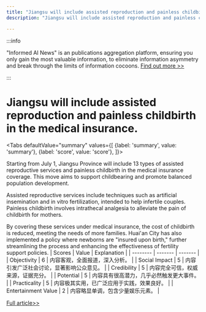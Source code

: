 ```yaml
---
title: "Jiangsu will include assisted reproduction and painless childbirth in the medical insurance."
description: "Jiangsu will include assisted reproduction and painless childbirth in the medical insurance."

---
```



:::info

"Informed AI News" is an publications aggregation platform, ensuring you only gain the most valuable information, to eliminate information asymmetry and break through the limits of information cocoons.  [Find out more >>](/)

:::

# Jiangsu will include assisted reproduction and painless childbirth in the medical insurance.


<Tabs
	defaultValue="summary"
	values={[
	{label: 'summary', value: 'summary'},
	{label: 'score', value: 'score'},
]}>
<TabItem value="summary">


Starting from July 1, Jiangsu Province will include 13 types of assisted reproductive services and painless childbirth in the medical insurance coverage. This move aims to support childbearing and promote balanced population development.

Assisted reproductive services include techniques such as artificial insemination and in vitro fertilization, intended to help infertile couples. Painless childbirth involves intrathecal analgesia to alleviate the pain of childbirth for mothers.

By covering these services under medical insurance, the cost of childbirth is reduced, meeting the needs of more families. Huai'an City has also implemented a policy where newborns are "insured upon birth," further streamlining the process and enhancing the effectiveness of fertility support policies.
</TabItem>
<TabItem value="score">
	| Scores     | Value   | Explanation |
	| -------- | ------- | ------- |
	| Objectivity  | 6    | 内容客观，全面报道，深入分析。    |
	| Social Impact | 5     | 内容引发广泛社会讨论，显著影响公众意见。    |
	| Credibility    | 5    | 内容完全可信，权威来源，证据充分。    |
	| Potential    | 5    | 内容具有很高潜力，几乎必然触发更大事件。    |
	| Practicality    | 5    | 内容极其实用，已广泛应用于实践，效果良好。    |
	| Entertainment Value    | 2    | 内容略显单调，包含少量娱乐元素。    |
</TabItem>
</Tabs>

[Full article>>](https://readhub.cn/topic/8arYuO0Ofsl)
